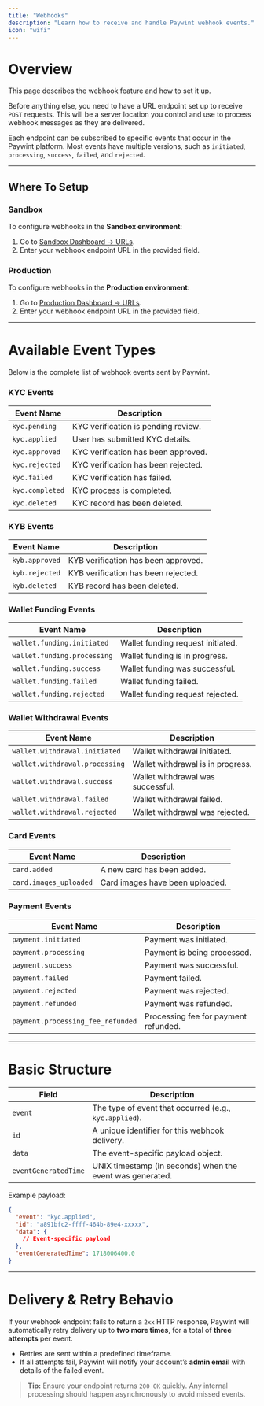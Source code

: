 ```yaml
---
title: "Webhooks"
description: "Learn how to receive and handle Paywint webhook events."
icon: "wifi"
---
```


# Overview

This page describes the webhook feature and how to set it up.

Before anything else, you need to have a URL endpoint set up to receive `POST` requests. This will be a server location you control and use to process webhook messages as they are delivered.

Each endpoint can be subscribed to specific events that occur in the Paywint platform. Most events have multiple versions, such as `initiated`, `processing`, `success`, `failed`, and `rejected`.

---

## Where To Setup

### Sandbox
To configure webhooks in the **Sandbox environment**:

1. Go to [Sandbox Dashboard → URLs](https://sandbox.merchant.paywint.com/app/settings/urls).
2. Enter your webhook endpoint URL in the provided field.

### Production
To configure webhooks in the **Production environment**:

1. Go to [Production Dashboard → URLs](https://merchant.paywint.com/app/settings/urls).
2. Enter your webhook endpoint URL in the provided field.

---

# Available Event Types

Below is the complete list of webhook events sent by Paywint.

### KYC Events
| Event Name      | Description                        |
|-----------------|------------------------------------|
| `kyc.pending`   | KYC verification is pending review. |
| `kyc.applied`   | User has submitted KYC details.     |
| `kyc.approved`  | KYC verification has been approved. |
| `kyc.rejected`  | KYC verification has been rejected. |
| `kyc.failed`    | KYC verification has failed.        |
| `kyc.completed` | KYC process is completed.           |
| `kyc.deleted`   | KYC record has been deleted.        |


### KYB Events
| Event Name      | Description                       |
|-----------------|-----------------------------------|
| `kyb.approved`  | KYB verification has been approved. |
| `kyb.rejected`  | KYB verification has been rejected. |
| `kyb.deleted`   | KYB record has been deleted.        |


### Wallet Funding Events
| Event Name                | Description                        |
|---------------------------|------------------------------------|
| `wallet.funding.initiated`  | Wallet funding request initiated. |
| `wallet.funding.processing` | Wallet funding is in progress.    |
| `wallet.funding.success`    | Wallet funding was successful.    |
| `wallet.funding.failed`     | Wallet funding failed.            |
| `wallet.funding.rejected`   | Wallet funding request rejected.  |


### Wallet Withdrawal Events
| Event Name                  | Description                        |
|-----------------------------|------------------------------------|
| `wallet.withdrawal.initiated`  | Wallet withdrawal initiated.    |
| `wallet.withdrawal.processing` | Wallet withdrawal is in progress. |
| `wallet.withdrawal.success`    | Wallet withdrawal was successful. |
| `wallet.withdrawal.failed`     | Wallet withdrawal failed.         |
| `wallet.withdrawal.rejected`   | Wallet withdrawal was rejected.    |


### Card Events
| Event Name           | Description                        |
|----------------------|------------------------------------|
| `card.added`         | A new card has been added.          |
| `card.images_uploaded` | Card images have been uploaded.   |


### Payment Events
| Event Name                    | Description                            |
|-------------------------------|----------------------------------------|
| `payment.initiated`           | Payment was initiated.                 |
| `payment.processing`          | Payment is being processed.            |
| `payment.success`             | Payment was successful.                |
| `payment.failed`              | Payment failed.                        |
| `payment.rejected`            | Payment was rejected.                  |
| `payment.refunded`            | Payment was refunded.                  |
| `payment.processing_fee_refunded` | Processing fee for payment refunded. |

---

# Basic Structure

| Field                | Description                                               |
| -------------------- | --------------------------------------------------------- |
| `event`              | The type of event that occurred (e.g., `kyc.applied`).    |
| `id`                 | A unique identifier for this webhook delivery.            |
| `data`               | The event-specific payload object.                        |
| `eventGeneratedTime` | UNIX timestamp (in seconds) when the event was generated. |

Example payload:

```json
{
  "event": "kyc.applied",
  "id": "a891bfc2-ffff-464b-89e4-xxxxx",
  "data": {
    // Event-specific payload
  },
  "eventGeneratedTime": 1718006400.0
}
````

---

# Delivery & Retry Behavio

If your webhook endpoint fails to return a `2xx` HTTP response, Paywint will automatically retry delivery up to **two more times**, for a total of **three attempts** per event.

* Retries are sent within a predefined timeframe.
* If all attempts fail, Paywint will notify your account’s **admin email** with details of the failed event.

> **Tip:** Ensure your endpoint returns `200 OK` quickly. Any internal processing should happen asynchronously to avoid missed events.